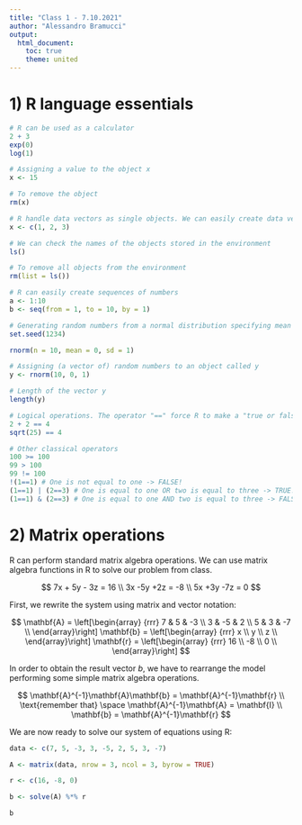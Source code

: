 ```yaml
---
title: "Class 1 - 7.10.2021"
author: "Alessandro Bramucci"
output:
  html_document:
    toc: true
    theme: united
---
```


# 1) R language essentials

```r
# R can be used as a calculator
2 + 3
exp(0)
log(1)

# Assigning a value to the object x
x <- 15

# To remove the object
rm(x)

# R handle data vectors as single objects. We can easily create data vectors
x <- c(1, 2, 3)

# We can check the names of the objects stored in the environment
ls()

# To remove all objects from the environment
rm(list = ls())

# R can easily create sequences of numbers
a <- 1:10 
b <- seq(from = 1, to = 10, by = 1)

# Generating random numbers from a normal distribution specifying mean and standard deviation; to obtain the same results we must set the same seed
set.seed(1234)

rnorm(n = 10, mean = 0, sd = 1)

# Assigning (a vector of) random numbers to an object called y
y <- rnorm(10, 0, 1)

# Length of the vector y
length(y)

# Logical operations. The operator "==" force R to make a "true or false" judgment
2 + 2 == 4
sqrt(25) == 4

# Other classical operators
100 >= 100
99 > 100
99 != 100
!(1==1) # One is not equal to one -> FALSE!
(1==1) | (2==3) # One is equal to one OR two is equal to three -> TRUE!
(1==1) & (2==3) # One is equal to one AND two is equal to three -> FALSE!
```

# 2) Matrix operations

R can perform standard matrix algebra operations. We can use matrix algebra functions in R to solve our problem from class.

$$
7x + 5y - 3z = 16 \\
3x -5y +2z	= -8 \\
5x +3y -7z = 0
$$

First, we rewrite the system using matrix and vector notation:

$$
\mathbf{A} = \left[\begin{array}
{rrr}
7 & 5 & -3 \\
3 & -5 & 2 \\
5 & 3 & -7 \\
\end{array}\right]
\mathbf{b} = \left[\begin{array}
{rrr}
x \\
y \\
z \\
\end{array}\right]
\mathbf{r} = \left[\begin{array}
{rrr}
16 \\
-8 \\
0 \\
\end{array}\right]
$$

In order to obtain the result vector *b*, we have to rearrange the model performing some simple matrix algebra operations.

$$
\mathbf{A}^{-1}\mathbf{A}\mathbf{b} = \mathbf{A}^{-1}\mathbf{r} \\
\text{remember that} \space \mathbf{A}^{-1}\mathbf{A} = \mathbf{I} \\
\mathbf{b} = \mathbf{A}^{-1}\mathbf{r}
$$ 

We are now ready to solve our system of equations using R:

```r
data <- c(7, 5, -3, 3, -5, 2, 5, 3, -7)

A <- matrix(data, nrow = 3, ncol = 3, byrow = TRUE)

r <- c(16, -8, 0)

b <- solve(A) %*% r

b
```
